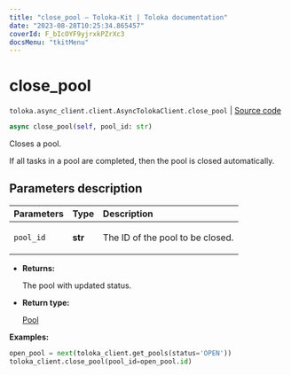 ```yaml
---
title: "close_pool — Toloka-Kit | Toloka documentation"
date: "2023-08-28T10:25:34.865457"
coverId: F_bIcOYF9yjrxkPZrXc3
docsMenu: "tkitMenu"
---
```


# close_pool

`toloka.async_client.client.AsyncTolokaClient.close_pool` | [Source code](https://github.com/Toloka/toloka-kit/blob/v1.2.1/src/async_client/client.py#L0)

```python
async close_pool(self, pool_id: str)
```

Closes a pool.

If all tasks in a pool are completed, then the pool is closed automatically.

## Parameters description

| Parameters | Type | Description |
| :----------| :----| :-----------|
`pool_id`|**str**|<p>The ID of the pool to be closed.</p>

* **Returns:**

  The pool with updated status.

* **Return type:**

  [Pool](/docs/toloka-kit/reference/toloka.client.pool.Pool)

**Examples:**

```python
open_pool = next(toloka_client.get_pools(status='OPEN'))
toloka_client.close_pool(pool_id=open_pool.id)
```